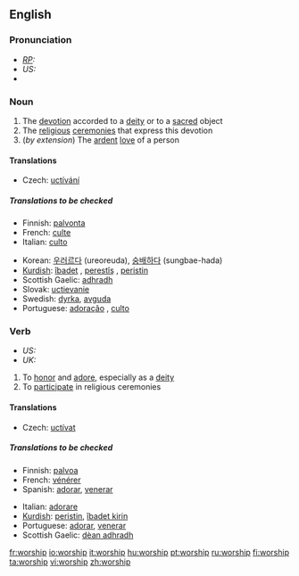 {{see|Worship}}
==English==
===Pronunciation===
* ''[[RP]]:'' {{IPA|/ˈwɜːʃɪp/}}
* ''US:'' {{IPA|/ˈwɝʃɪp/}}
*{{audio|en-us-worship.ogg|Audio (US)}}

===Noun===
{{en-noun|-}}

# The [[devotion]] accorded to a [[deity]] or to a [[sacred]] object
# The [[religious]] [[ceremony|ceremonies]] that express this devotion
#(''by extension'') The [[ardent]] [[love]] of a person

====Translations====
{{trans-top|devotion accorded to a deity or to a sacred object}}
*Czech: [[uctívání]] {{n}}
{{trans-mid}}
{{trans-bottom}}
=====Translations to be checked=====
{{checktrans}}
{{top}}
*Finnish: [[palvonta]]
*French: [[culte]] {{m}}
*Italian: [[culto]] {{m}}
{{mid}}
*Korean: [[우러르다]] (ureoreuda), [[숭배하다]] (sungbae-hada) 
*[[Kurdish]]: [[îbadet]] {{m}}, [[perestîş]] {{f}}, [[peristin]] {{f}}
*Scottish Gaelic: [[adhradh]] {{m}}
*Slovak: [[uctievanie]]  {{n}}
*Swedish: [[dyrka]], [[avguda]]
*Portuguese: [[adoração]] {{f}}, [[culto]] {{m}}
{{bottom}}

===Verb===
*''US:'' {{en-infl-reg-consonant|worship||}}
*''UK:'' {{en-infl-reg-consonant|worship||p}}

# To [[honor]] and [[adore]], especially as a [[deity]]
# To [[participate]] in religious ceremonies

====Translations====
{{trans-top|to honor and adore, especially as a deity}}
*Czech: [[uctívat]]
{{trans-mid}}
{{trans-bottom}}
=====Translations to be checked=====
{{checktrans}}
{{top}}
*Finnish: [[palvoa]]
*French: [[vénérer]]
*Spanish: [[adorar]], [[venerar]]
{{mid}}
*Italian: [[adorare]] 
*[[Kurdish]]: [[peristin]], [[îbadet|îbadet kirin]]
*Portuguese: [[adorar]], [[venerar]]
*Scottish Gaelic: [[dèan adhradh]]
{{bottom}}

[[fr:worship]]
[[io:worship]]
[[it:worship]]
[[hu:worship]]
[[pt:worship]]
[[ru:worship]]
[[fi:worship]]
[[ta:worship]]
[[vi:worship]]
[[zh:worship]]